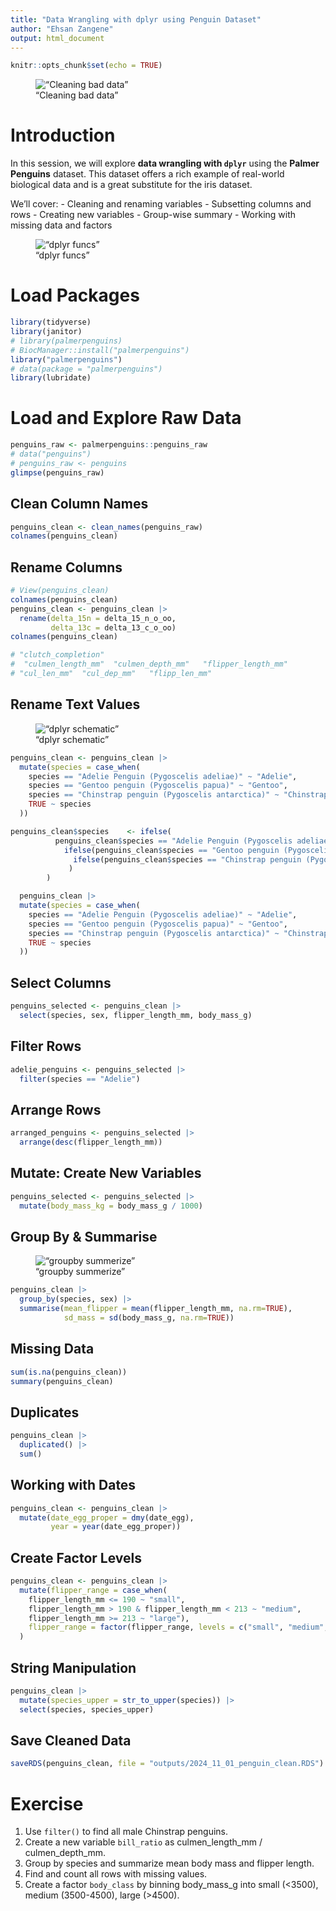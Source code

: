 ```yaml
---
title: "Data Wrangling with dplyr using Penguin Dataset"
author: "Ehsan Zangene"
output: html_document
---
```


```r
knitr::opts_chunk$set(echo = TRUE)
```

!["Cleaning bad data"](../images/dplyr.jpg)

# Introduction

In this session, we will explore **data wrangling with `dplyr`** using the **Palmer Penguins** dataset. This dataset offers a rich example of real-world biological data and is a great substitute for the iris dataset.

We'll cover:
- Cleaning and renaming variables
- Subsetting columns and rows
- Creating new variables
- Group-wise summary
- Working with missing data and factors

!["dplyr funcs"](../images/dplyr_funcs.jpg)

# Load Packages

```r
library(tidyverse)
library(janitor)
# library(palmerpenguins)
# BiocManager::install("palmerpenguins")
library("palmerpenguins")
# data(package = "palmerpenguins")
library(lubridate)
```

# Load and Explore Raw Data

```r
penguins_raw <- palmerpenguins::penguins_raw
# data("penguins")
# penguins_raw <- penguins
glimpse(penguins_raw)
```

## Clean Column Names

```r
penguins_clean <- clean_names(penguins_raw)
colnames(penguins_clean)
```

## Rename Columns

```r
# View(penguins_clean)
colnames(penguins_clean)
penguins_clean <- penguins_clean |> 
  rename(delta_15n = delta_15_n_o_oo,
         delta_13c = delta_13_c_o_oo)
colnames(penguins_clean)

# "clutch_completion"
#  "culmen_length_mm"  "culmen_depth_mm"   "flipper_length_mm"
# "cul_len_mm"  "cul_dep_mm"   "flipp_len_mm"

```

## Rename Text Values
!["dplyr schematic"](../images/dplyr_schema.png) 
```r
penguins_clean <- penguins_clean |> 
  mutate(species = case_when(
    species == "Adelie Penguin (Pygoscelis adeliae)" ~ "Adelie",
    species == "Gentoo penguin (Pygoscelis papua)" ~ "Gentoo",
    species == "Chinstrap penguin (Pygoscelis antarctica)" ~ "Chinstrap",
    TRUE ~ species
  ))
```

```r

penguins_clean$species    <- ifelse(
          penguins_clean$species == "Adelie Penguin (Pygoscelis adeliae)" , "Adelie",
            ifelse(penguins_clean$species == "Gentoo penguin (Pygoscelis papua)", "Gentoo",
              ifelse(penguins_clean$species == "Chinstrap penguin (Pygoscelis antarctica)",                 "Chinstrap", penguins_clean$species)
             )
        )  

  penguins_clean |>
  mutate(species = case_when(
    species == "Adelie Penguin (Pygoscelis adeliae)" ~ "Adelie",
    species == "Gentoo penguin (Pygoscelis papua)" ~ "Gentoo",
    species == "Chinstrap penguin (Pygoscelis antarctica)" ~ "Chinstrap",
    TRUE ~ species
  ))
```

## Select Columns

```r
penguins_selected <- penguins_clean |> 
  select(species, sex, flipper_length_mm, body_mass_g)
```

## Filter Rows

```r
adelie_penguins <- penguins_selected |> 
  filter(species == "Adelie")
```

## Arrange Rows

```r
arranged_penguins <- penguins_selected |> 
  arrange(desc(flipper_length_mm))
```

## Mutate: Create New Variables

```r
penguins_selected <- penguins_selected |> 
  mutate(body_mass_kg = body_mass_g / 1000)
```

## Group By & Summarise
!["groupby summerize"](../images/dplyr_groupby_summerize.png)
```r
penguins_clean |> 
  group_by(species, sex) |> 
  summarise(mean_flipper = mean(flipper_length_mm, na.rm=TRUE),
            sd_mass = sd(body_mass_g, na.rm=TRUE))
```

## Missing Data

```r
sum(is.na(penguins_clean))
summary(penguins_clean)
```

## Duplicates

```r
penguins_clean |> 
  duplicated() |> 
  sum()
```

## Working with Dates

```r
penguins_clean <- penguins_clean |> 
  mutate(date_egg_proper = dmy(date_egg),
         year = year(date_egg_proper))
```

## Create Factor Levels

```r
penguins_clean <- penguins_clean |> 
  mutate(flipper_range = case_when(
    flipper_length_mm <= 190 ~ "small",
    flipper_length_mm > 190 & flipper_length_mm < 213 ~ "medium",
    flipper_length_mm >= 213 ~ "large"),
    flipper_range = factor(flipper_range, levels = c("small", "medium", "large"))
  )
```

## String Manipulation

```r
penguins_clean |> 
  mutate(species_upper = str_to_upper(species)) |> 
  select(species, species_upper)
```

## Save Cleaned Data

```r
saveRDS(penguins_clean, file = "outputs/2024_11_01_penguin_clean.RDS")
```

# Exercise

1. Use `filter()` to find all male Chinstrap penguins.
2. Create a new variable `bill_ratio` as culmen_length_mm / culmen_depth_mm.
3. Group by species and summarize mean body mass and flipper length.
4. Find and count all rows with missing values.
5. Create a factor `body_class` by binning body_mass_g into small (<3500), medium (3500-4500), large (>4500).
